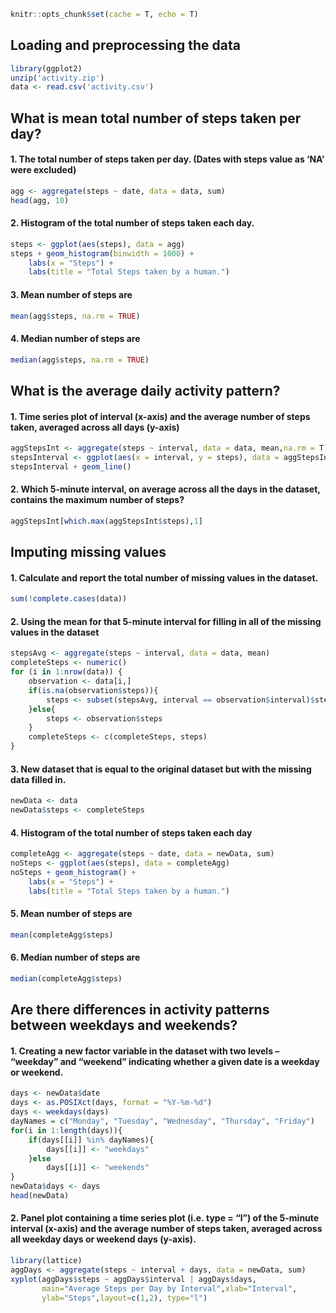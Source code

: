 ```r
knitr::opts_chunk$set(cache = T, echo = T)
```

## Loading and preprocessing the data
```r
library(ggplot2)
unzip('activity.zip')
data <- read.csv('activity.csv')
```


## What is mean total number of steps taken per day?

#### 1. The total number of steps taken per day. (Dates with steps value as 'NA' were excluded)
```r
agg <- aggregate(steps ~ date, data = data, sum)
head(agg, 10)
```

#### 2. Histogram of the total number of steps taken each day.
```r
steps <- ggplot(aes(steps), data = agg)
steps + geom_histogram(binwidth = 1000) +
    labs(x = "Steps") +
    labs(title = "Total Steps taken by a human.")
```

#### 3. Mean number of steps are
```r
mean(agg$steps, na.rm = TRUE)
```

#### 4. Median number of steps are
```r
median(agg$steps, na.rm = TRUE)
```

## What is the average daily activity pattern?

#### 1. Time series plot of  interval (x-axis) and the average number of steps taken, averaged across all days (y-axis)
```r
aggStepsInt <- aggregate(steps ~ interval, data = data, mean,na.rm = T)
stepsInterval <- ggplot(aes(x = interval, y = steps), data = aggStepsInt)
stepsInterval + geom_line()
```

#### 2. Which 5-minute interval, on average across all the days in the dataset, contains the maximum number of steps?
```r
aggStepsInt[which.max(aggStepsInt$steps),1]
```


## Imputing missing values

#### 1. Calculate and report the total number of missing values in the dataset.
```r
sum(!complete.cases(data))
```

#### 2. Using the mean for that 5-minute interval for filling in all of the missing values in the dataset
```r
stepsAvg <- aggregate(steps ~ interval, data = data, mean)
completeSteps <- numeric()
for (i in 1:nrow(data)) {
    observation <- data[i,]
    if(is.na(observation$steps)){
        steps <- subset(stepsAvg, interval == observation$interval)$steps
    }else{
        steps <- observation$steps
    }
    completeSteps <- c(completeSteps, steps)
}
```

#### 3. New dataset that is equal to the original dataset but with the missing data filled in.
```r
newData <- data
newData$steps <- completeSteps
```

#### 4. Histogram of the total number of steps taken each day
```r
completeAgg <- aggregate(steps ~ date, data = newData, sum)
noSteps <- ggplot(aes(steps), data = completeAgg)
noSteps + geom_histogram() +
    labs(x = "Steps") +
    labs(title = "Total Steps taken by a human.")
```

#### 5. Mean number of steps are
```r
mean(completeAgg$steps)
```

#### 6. Median number of steps are
```r
median(completeAgg$steps)
```

## Are there differences in activity patterns between weekdays and weekends?

#### 1. Creating a new factor variable in the dataset with two levels – “weekday” and “weekend” indicating whether a given date is a weekday or weekend.
```r
days <- newData$date
days <- as.POSIXct(days, format = "%Y-%m-%d")
days <- weekdays(days)
dayNames = c("Monday", "Tuesday", "Wednesday", "Thursday", "Friday")
for(i in 1:length(days)){
    if(days[[i]] %in% dayNames){
        days[[i]] <- "weekdays"
    }else
        days[[i]] <- "weekends"
}
newData$days <- days
head(newData)
```

#### 2. Panel plot containing a time series plot (i.e. \color{red}{\verb|type = "l"|}type = "l") of the 5-minute interval (x-axis) and the average number of steps taken, averaged across all weekday days or weekend days (y-axis).
```r
library(lattice)
aggDays <- aggregate(steps ~ interval + days, data = newData, sum)
xyplot(aggDays$steps ~ aggDays$interval | aggDays$days, 
       main="Average Steps per Day by Interval",xlab="Interval",
       ylab="Steps",layout=c(1,2), type="l")
```